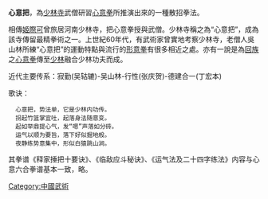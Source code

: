 {{Expert|time=2011-01-23}}
{{Expand|time=2011-01-23}}
'''心意把'''，為[[少林寺|少林寺]]武僧研習[[心意拳|心意拳]]所推演出來的一種散招拳法。

相傳[[姬際可|姬際可]]曾旅居河南少林寺，把心意拳授與武僧。少林寺稱之為“心意把”，成為該寺傳留最精拳術之一。上世紀60年代，有武術家曾實地考察少林寺，老僧人吳山林所練“心意把”的運動特點與流行的[[形意拳|形意拳]]有很多相近之處。亦有一說是為[[回族|回族]]之[[心意拳|心意拳]]傳至[[少林|少林]]融合少林功夫而成。

近代主要传系：寂勤(吴轱辘)-吴山林-行性(张庆贺)-德建合一(丁宏本)

歌诀：
   心意把，势法单，它是少林内功传。
   拐起竹篮掌宜吐，起落身法随意变。
   起如举鼎提心气，发“嗯”声落如分砖。
   运气以顺为要旨，落下好似掘地般。
   夜静练势意集中，形似白猿跳山涧。

其拳谱《释家捶把十要诀》、《临敌应斗秘诀》、《运气法及二十四字练法》内容与心意六合拳谱基本一致，略。


[[Category:中國武術|Category:中國武術]]